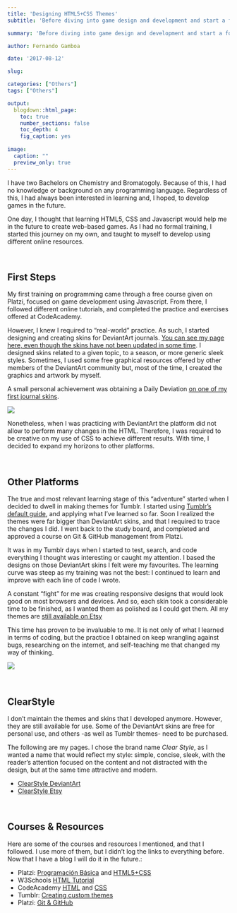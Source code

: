```yaml
---
title: 'Designing HTML5+CSS Themes'
subtitle: 'Before diving into game design and development and start a formal education in that area, I designed and coded HTML5+CSS themes for different platforms. This was a self-taught project, where I learned everything by myself using different online resources. This blog post summarizes some of the resources, and presents my designs.'

summary: 'Before diving into game design and development and start a formal education in that area, I designed and coded HTML5+CSS themes for different platforms. This was a self-taught project, where I learned everything by myself using different online resources. This blog post summarizes some of the resources, and presents my designs.'

author: Fernando Gamboa

date: '2017-08-12'

slug: 

categories: ["Others"]
tags: ["Others"]

output:
  blogdown::html_page:
    toc: true
    number_sections: false
    toc_depth: 4
    fig_caption: yes
    
image:
  caption: ""
  preview_only: true   
---
```





I have two Bachelors on Chemistry and Bromatogoly. Because of this, I had no knowledge or background on any programming language. Regardless of this, I had always been interested in learning and, I hoped, to develop games in the future.

One day, I thought that learning HTML5, CSS and Javascript would help me in the future to create web-based games. As I had no formal training, I started this journey on my own, and taught to myself to develop using different online resources.


<br />

## First Steps

My first training on programming came through a free course given on Platzi, focused on game development using Javascript. From there, I followed different online tutorials, and completed the practice and exercises offered at CodeAcademy.

However, I knew I required to "real-world" practice. As such, I started designing and creating skins for DeviantArt journals. [You can see my page here, even though the skins have not been updated in some time](https://www.deviantart.com/clearstyle). I designed skins related to a given topic, to a season, or more generic sleek styles. Sometimes, I used some free graphical resources offered by other members of the DeviantArt community but, most of the time, I created the graphics and artwork by myself.

A small personal achievement was obtaining a Daily Deviation [on one of my first journal skins](https://www.deviantart.com/clearstyle/art/Colors-White-Journal-Skin-Premium-537094383).

![](img/deviantart.jpg)

Nonetheless, when I was practicing with DeviantArt the platform did not allow to perform many changes in the HTML. Therefore, I was required to be creative on my use of CSS to achieve different results. With time, I decided to expand my horizons to other platforms.

<br />


## Other Platforms

The true and most relevant learning stage of this "adventure" started when I decided to dwell in making themes for Tumblr. I started using [Tumblr's default guide](https://www.tumblr.com/docs/en/custom_themes), and applying what I've learned so far. Soon I realized the themes were far bigger than DeviantArt skins, and that I required to trace the changes I did. I went back to the study board, and completed and approved a course on Git & GitHub management from Platzi.

It was in my Tumblr days when I started to test, search, and code everything I thought was interesting or caught my attention. I based the designs on those DeviantArt skins I felt were my favourites. The learning curve was steep as my training was not the best: I continued to learn and improve with each line of code I wrote.

A constant "fight" for me was creating responsive designs that would look good on most browsers and devices. And so, each skin took a considerable time to be finished, as I wanted them as polished as I could get them. All my themes are [still available on Etsy](https://www.etsy.com/shop/ClearStyleThemes)

This time has proven to be invaluable to me. It is not only of what I learned in terms of coding, but the practice I obtained on keep wrangling against bugs, researching on the internet, and self-teaching me that changed my way of thinking.

![](img/tumblrtheme.png)


<br />

## ClearStyle

I don't maintain the themes and skins that I developed anymore. However, they are still available for use. Some of the DeviantArt skins are free for personal use, and others -as well as Tumblr themes- need to be purchased.

The following are my pages. I chose the brand name _Clear Style_, as I wanted a name that would reflect my style: simple, concise, sleek, with the reader's attention focused on the content and not distracted with the design, but at the same time attractive and modern.

- [ClearStyle DeviantArt](https://www.deviantart.com/clearstyle)
- [ClearStyle Etsy](https://www.etsy.com/shop/ClearStyleThemes)




<br />


## Courses & Resources
Here are some of the courses and resources I mentioned, and that I followed. I use more of them, but I didn't log the links to everything before. Now that I have a blog I will do it in the future.:

- Platzi: [Programación Básica](https://platzi.com/clases/programacion-basica/) and [HTML5+CSS](https://platzi.com/clases/html5-css3/)
- W3Schools [HTML Tutorial](https://www.w3schools.com/html/)
- CodeAcademy [HTML](https://www.codecademy.com/learn/learn-html) and [CSS](https://www.codecademy.com/learn/learn-css)
- Tumblr: [Creating custom themes](https://www.tumblr.com/docs/en/custom_themes)
- Platzi: [Git & GitHub](https://platzi.com/cursos/git-github/)

